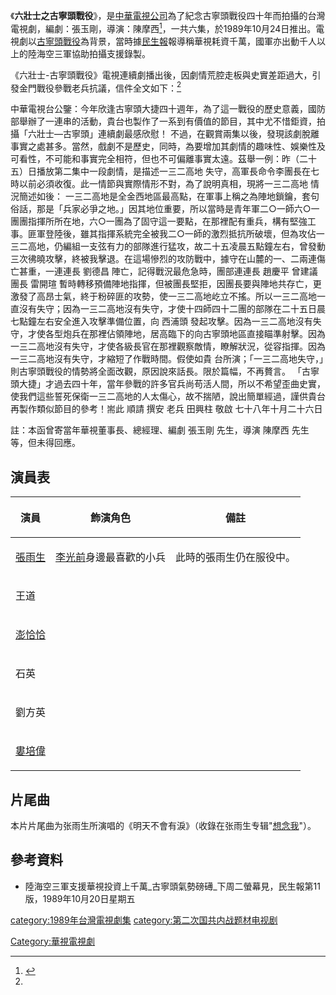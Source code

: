 {{Expand |time=2008-09-13T07:36:30+00:00 }}<!-- 本调用由 {{subst:Expand/auto}} 自动产生。 -->
《'''六壯士之古寧頭戰役'''》，是[[中華電視公司|中華電視公司]]為了紀念古寧頭戰役四十年而拍攝的台灣電視劇，編劇：張玉剛，導演：陳摩西<ref name=":0">{{Cite web|title=《金門戰役》蛻變成《古寧頭戰役》官方歷史文件紀實|url=https://www.blackwater.tw/post/金門戰役-蛻變成-古寧頭戰役-官方歷史文件紀實|access-date=2022-06-03|date=2022-06-02|work=BLACK WATER MUSEUM|language=zh}}</ref>，一共六集，於1989年10月24日推出。電視劇以[[古寧頭戰役|古寧頭戰役]]為背景，當時據[[民生報|民生報]]報導稱華視耗資千萬，國軍亦出動千人以上的陸海空三軍協助拍攝支援錄製。

《六壯士-古寧頭戰役》電視連續劇播出後，因劇情荒腔走板與史實差距過大，引發金門戰役參戰老兵抗議，信件全文如下：<ref name=":0" />

中華電視台公鑒：今年欣逢古寧頭大捷四十週年，為了這一戰役的歷史意義，國防部舉辦了一連串的活動，貴台也製作了一系到有價值的節目，其中尤不惜鉅資，拍攝「六壯士―古寧頭」連續劇最感欣慰！ 不過，在觀賞兩集以後，發現該劇脫離事實之處甚多。當然，戲劇不是歷史，同時，為要增加其劇情的趣味性、娛樂性及可看性，不可能和事實完全相符，但也不可偏離事實太遠。茲舉一例：昨（二十五）日播放第二集中一段劇情，是描述一三二高地 失守，高軍長命令李團長在七時以前必須收復。此一情節與實際情形不對，為了說明真相，現將一三二高地 情況簡述如後： 一三二高地是全金西地區最高點，在軍事上稱之為陣地鎖鑰，套句俗話，那是「兵家必爭之地。」因其地位重要，所以當時是青年軍二○一師六○一團團指揮所所在地，六○一團為了固守這一要點，在那裡配有重兵，構有堅強工事。匪軍登陸後，雖其指揮系統完全被我二○一師的激烈抵抗所破壞，但為攻佔一三二高地，仍編組一支弦有力的部隊進行猛攻，故二十五凌晨五點鐘左右，曾發動三次彿曉攻擊，終被我擊退。在這場慘烈的攻防戰中，據守在山麓的一、二兩連傷亡甚重，一連連長 劉德昌 陣亡，記得戰況最危急時，團部連連長 趙慶平 曾建議團長 雷開瑄 暫時轉移預備陣地指揮，但被團長堅拒，因團長要與陣地共存亡，更激發了高昂士氣，終于粉碎匪的攻勢，使一三二高地屹立不搖。所以一三二高地一直沒有失守；因為一三二高地沒有失守，才使十四師四十二團的部隊在二十五日晨七點鐘左右安全進入攻擊準備位置，向 西浦頭 發起攻擊。因為一三二高地沒有失守，才使各型炮兵在那裡佔領陣地，居高臨下的向古寧頭地區直接瞄準射擊。因為一三二高地沒有失守，才使各級長官在那裡觀察敵情，瞭解狀況，從容指揮。因為一三二高地沒有失守，才縮短了作戰時間。假使如貴 台所演；「一三二高地失守，」則古寧頭戰役的情勢將全面改觀，原因說來話長。限於篇幅，不再贅言。 「古寧頭大捷」才過去四十年，當年參戰的許多官兵尚苟活人間，所以不希望歪曲史實，使我們這些誓死保衛一三二高地的人太傷心，故不揣陋，說出簡單經過，謹供貴台再製作類似節目的參考！耑此 順請 撰安 老兵 田興柱 敬啟 七十八年十月二十六日 

註：本函曾寄當年華視董事長、總經理、編劇 張玉剛 先生，導演 陳摩西 先生等，但未得回應。

== 演員表 ==
{| class="wikitable"
|-
! 演員 !! 飾演角色 !! 備註
|-
| [[張雨生|張雨生]] || [[李光前|李光前]]身邊最喜歡的小兵|| 此時的張雨生仍在服役中。
|-
| 王道 ||  || 
|-
| [[澎恰恰|澎恰恰]] ||  ||
|-
| 石英  ||  ||
|-
| 劉方英  ||  ||
|- 
| [[婁培偉|婁培偉]] ||  ||
|}
== 片尾曲 ==
本片片尾曲为张雨生所演唱的《明天不會有淚》（收錄在张雨生专辑"[[想念我|想念我]]"）。

==參考資料==
*陸海空三軍支援華視投資上千萬_古寧頭氣勢磅礡_下周二螢幕見，民生報第11版，1989年10月20日星期五

{{台灣古裝/年代/武俠電視劇}}

[[category:1989年台灣電視劇集|category:1989年台灣電視劇集]]
[[Category:華視電視劇|Category:華視電視劇]]
[[category:第二次国共内战题材电视剧|category:第二次国共内战题材电视剧]]